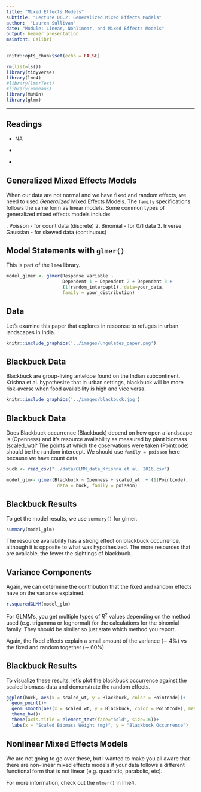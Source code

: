 ```yaml
---
title: "Mixed Effects Models"
subtitle: "Lecture 06.2: Generalized Mixed Effects Models"
author:  "Lauren Sullivan"
date: "Module: Linear, Nonlinear, and Mixed Effects Models"
output: beamer_presentation
mainfont: Calibri 
---
```



```r
knitr::opts_chunk$set(echo = FALSE)

rm(list=ls())
library(tidyverse)
library(lme4)
#library(lmerTest)
#library(emmeans)
library(MuMIn)
library(glmm)


```

---


## Readings

\textbf{Required for class:}

  - NA

\bigskip\textbf{Optional:}

- [\textcolor{teal}{Bolker et al. (2009) Generalized linear mixed models: apractical guide for ecology and evolution. \textit{TREE}.}](http://www.poulsenlabduke.com/uploads/1/9/3/6/19363955/bolker_et_al._2009_tree.pdf)

- [\textcolor{teal}{glmer in lme4}](https://www.rdocumentation.org/packages/lme4/versions/1.1-21/topics/glmer)




## Generalized Mixed Effects Models

When our data are not normal and we have fixed and random effects, we need to used *Generalized* Mixed Effects Models.  The `family` specifications follows the same form as linear models.  Some common types of generalized mixed effects models include:

\bigskip
1.  Poisson - for count data (discrete)
2.  Binomial - for 0/1 data
3.  Inverse Gaussian - for skewed data (continuous)




## Model Statements with `glmer()`

This is part of the `lme4` library.


\bigskip
\bigskip
\scriptsize
```r
model_glmer <- glmer(Response Variable ~ 
                     Dependent 1 + Dependent 2 + Dependent 3 + 
                     (1|random_intercept1), data=your_data, 
                     family = your_distribution)

```




##  Data

Let's examine this paper that explores [\textcolor{teal}{ungulate behavior}](https://datadryad.org/stash/dataset/doi:10.5061/dryad.qd740) in response to refuges in urban landscapes in India.

\bigskip

```r
knitr::include_graphics('../images/ungulates_paper.png')
```


## Blackbuck Data

Blackbuck are group-living antelope found on the Indian subcontinent. Krishna et al. hypothesize that in urban settings, blackbuck will be more risk-averse when food availability is high and vice versa.


\bigskip
```r
knitr::include_graphics('../images/blackbuck.jpg')
```


##  Blackbuck Data

Does Blackbuck occurrence (Blackbuck) depend on how open a landscape is (Openness) and it's resource availability as measured by plant biomass (scaled_wt)? The points at which the observations were taken (Pointcode) should be the random intercept.  We should use `family = poisson` here because we have count data.

\bigskip

\scriptsize
```r

buck <- read_csv("../data/GLMM_data_Krishna et al. 2016.csv")

model_glm<- glmer(Blackbuck ~ Openness + scaled_wt  + (1|Pointcode), 
                   data = buck, family = poisson)


```




## Blackbuck Results

To get the model results, we use `summary()` for glmer.

\bigskip
\tiny
```r
summary(model_glm)
```

The resource availability has a strong effect on blackbuck occurrence, although it is opposite to what was hypothesized. The more resources that are available, the fewer the sightings of blackbuck.


## Variance Components

Again, we can determine the contribution that the fixed and random effects have on the variance explained. 

\bigskip
\scriptsize
```r

r.squaredGLMM(model_glm)

```
\bigskip
\normalsize
For GLMM's, you get multiple types of $R^2$ values depending on the method used (e.g. trigamma or lognormal) for the calculations for the binomial family. They should be similar so just state which method you report.

Again, the fixed effects explain a small amount of the variance ($\sim$ 4\%) vs the fixed and random together ($\sim$ 60\%).


## Blackbuck Results

To visualize these results, let's plot the blackbuck occurrence against the scaled biomass data and demonstrate the random effects.

\scriptsize
```r

ggplot(buck, aes(x = scaled_wt, y = Blackbuck, color = Pointcode))+
  geom_point()+
  geom_smooth(aes(x = scaled_wt, y = Blackbuck, color = Pointcode), method = "lm", se=FALSE)+
  theme_bw()+
  theme(axis.title = element_text(face="bold", size=16))+
  labs(x = "Scaled Biomass Weight (mg)", y = "Blackbuck Occurrence")


```


## Nonlinear Mixed Effects Models

We are not going to go over these, but I wanted to make you all aware that there are non-linear mixed effects models if your data follows a different functional form that is not linear (e.g. quadratic, parabolic, etc).

\bigskip

For more information, check out the `nlmer()`  [\textcolor{teal}{function}](https://www.rdocumentation.org/packages/lme4/versions/1.1-21/topics/nlmer) 
 in lme4.







